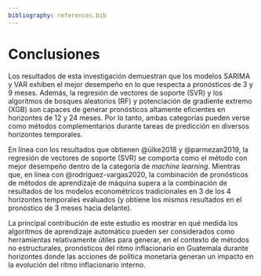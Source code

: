 ```yaml
---
bibliography: references.bib
---
```


# Conclusiones

Los resultados de esta investigación demuestran que los modelos SARIMA y VAR exhiben el mejor desempeño en lo que respecta a pronósticos de 3 y 9 meses. Además, la regresión de vectores de soporte (SVR) y los algoritmos de bosques aleatorios (RF) y potenciación de gradiente extremo (XGB) son capaces de generar pronósticos altamente eficientes en horizontes de 12 y 24 meses. Por lo tanto, ambas categorías pueden verse como métodos complementarios durante tareas de predicción en diversos horizontes temporales.

En línea con los resultados que obtienen @ülke2018 y @parmezan2019, la regresión de vectores de soporte (SVR) se comporta como el método con mejor desempeño dentro de la categoría de *machine learning*. Mientras que, en línea con @rodríguez-vargas2020, la combinación de pronósticos de métodos de aprendizaje de máquina supera a la combinación de resultados de los modelos econométricos tradicionales en 3 de los 4 horizontes temporales evaluados (y obtiene los mismos resultados en el pronóstico de 3 meses hacia delante).

La principal contribución de este estudio es mostrar en qué medida los algoritmos de aprendizaje automático pueden ser considerados como herramientas relativamente útiles para generar, en el contexto de métodos no estructurales, pronósticos del ritmo inflacionario en Guatemala durante horizontes donde las acciones de política monetaria generan un impacto en la evolución del ritmo inflacionario interno.
